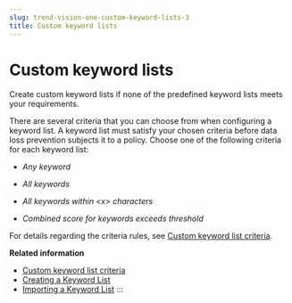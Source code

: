 ```yaml
---
slug: trend-vision-one-custom-keyword-lists-3
title: Custom keyword lists
---
```

# Custom keyword lists

Create custom keyword lists if none of the predefined keyword lists meets your requirements.

There are several criteria that you can choose from when configuring a keyword list. A keyword list must satisfy your chosen criteria before data loss prevention subjects it to a policy. Choose one of the following criteria for each keyword list:

- *Any keyword*

- *All keywords*

- *All keywords within \<x\> characters*

- *Combined score for keywords exceeds threshold*

For details regarding the criteria rules, see [Custom keyword list criteria](custom-keyword-list-criteria.mdx).

**Related information**

- [Custom keyword list criteria](custom-keyword-list-criteria-3.md "View criteria used to create custom keyword lists for use in data loss prevention templates.")
- [Creating a Keyword List](creating-keyword-list.mdx)
- [Importing a Keyword List](importing-keyword-list.mdx)
:::
